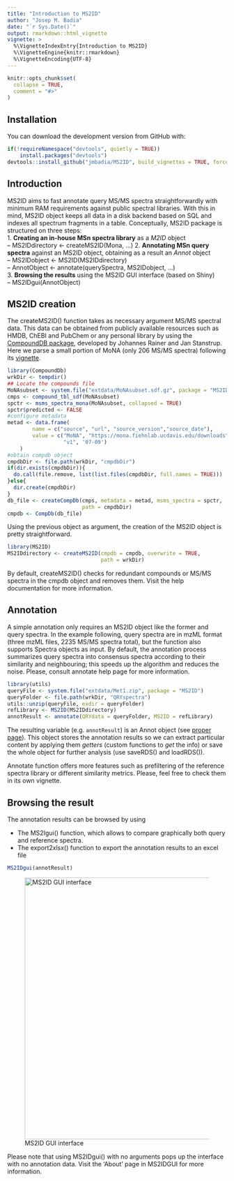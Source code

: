 ```yaml
---
title: "Introduction to MS2ID"
author: "Josep M. Badia"
date: "`r Sys.Date()`"
output: rmarkdown::html_vignette
vignette: >
  %\VignetteIndexEntry{Introduction to MS2ID}
  %\VignetteEngine{knitr::rmarkdown}
  %\VignetteEncoding{UTF-8}
---
```


```r
knitr::opts_chunk$set(
  collapse = TRUE,
  comment = "#>"
)
```

## Installation

You can download the development version from GitHub with:

```r
if(!requireNamespace("devtools", quietly = TRUE))
    install.packages("devtools")
devtools::install_github("jmbadia/MS2ID", build_vignettes = TRUE, force=T)
```

## Introduction
MS2ID aims to fast annotate query MS/MS spectra straightforwardly with minimum RAM requirements against public spectral libraries. With this in mind, MS2ID object keeps all data in a disk backend based on SQL and indexes all spectrum fragments in a table. Conceptually, MS2ID package is structured on three steps:   
1. **Creating an in-house MSn spectra library** as a *M2ID* object  
-- MS2IDdirectory <- createMS2ID(Mona, ...)
2. **Annotating MSn query spectra** against an MS2ID object, obtaining as a result an *Annot* object   
-- MS2IDobject <- MS2ID(MS2IDdirectory)    
-- AnnotObject <- annotate(querySpectra, MS2IDobject, ...)   
3. **Browsing the results** using the MS2ID GUI interface (based on Shiny)  
-- MS2IDgui(AnnotObject)    

## MS2ID creation
The createMS2ID() function takes as necessary argument MS/MS spectral data. This data can be obtained from publicly available resources such as HMDB, ChEBI and PubChem or any personal library by using the [CompoundDB package](https://euracbiomedicalresearch.github.io/CompoundDb/index.html), developed by Johannes Rainer and Jan Stanstrup.  Here we parse a small portion of MoNA (only 206 MS/MS spectra) following its [vignette](https://euracbiomedicalresearch.github.io/CompoundDb/articles/create-compounddb.html#create-a-compdb-object-for-mona-1).
```r
library(CompoundDb)
wrkDir <- tempdir()
## Locate the compounds file
MoNAsubset <- system.file("extdata/MoNAsubset.sdf.gz", package = "MS2ID")
cmps <- compound_tbl_sdf(MoNAsubset)
spctr <- msms_spectra_mona(MoNAsubset, collapsed = TRUE)
spctr$predicted <- FALSE
#configure metadata  
metad <- data.frame(
        name = c("source", "url", "source_version","source_date"),
        value = c("MoNA", "https://mona.fiehnlab.ucdavis.edu/downloads",
                  "v1", '07-09')
    )
#obtain compdb object
cmpdbDir <- file.path(wrkDir, "cmpdbDir")
if(dir.exists(cmpdbDir)){
  do.call(file.remove, list(list.files(cmpdbDir, full.names = TRUE)))
}else{
  dir.create(cmpdbDir)
}
db_file <- createCompDb(cmps, metadata = metad, msms_spectra = spctr,
                        path = cmpdbDir)
cmpdb <- CompDb(db_file)
```
Using the previous object as argument, the creation of the MS2ID object is pretty straightforward.  

```r
library(MS2ID)
MS2IDdirectory <- createMS2ID(cmpdb = cmpdb, overwrite = TRUE,
                              path = wrkDir)
```
By default, createMS2ID() checks for redundant compounds or MS/MS spectra in the cmpdb object and removes them. Visit the help documentation for more information.  

## Annotation
A simple annotation only requires an MS2ID object like the former and query spectra. In the example following, query spectra are in mzML format (three mzML files, 2235 MS/MS spectra total), but the function also supports Spectra objects as input. By default, the annotation process summarizes query spectra into consensus spectra according to their similarity and neighbouring; this speeds up the algorithm and reduces the noise. Please, consult annotate help page for more information.

```r
library(utils)
queryFile <- system.file("extdata/Met1.zip", package = "MS2ID")
queryFolder <- file.path(wrkDir, "QRYspectra")
utils::unzip(queryFile, exdir = queryFolder)
refLibrary <- MS2ID(MS2IDdirectory)
annotResult <- annotate(QRYdata = queryFolder, MS2ID = refLibrary)
```
The resulting variable (e.g. `annotResult`) is an Annot object (see [proper page](results.html)). This object stores the annotation results so we can extract particular content by applying them *getters* (custom functions to *get* the info) or save the whole object for further analysis (use saveRDS() and loadRDS()).  

Annotate function offers more features such as prefiltering of the reference spectra library or different similarity metrics. Please, feel free to check them in its own vignette.  

## Browsing the result
The annotation results can be browsed by using  

- The MS2Igui() function, which allows to compare graphically both query and reference spectra.
- The export2xlsx() function to export the annotation results to an excel file

```r
MS2IDgui(annotResult)
```

![MS2ID GUI interface](MS2IDgui.png){width=600px}  

Please note that using MS2IDgui() with no arguments pops up the interface with no annotation data. Visit the 'About' page in MS2IDGUI for more information.
